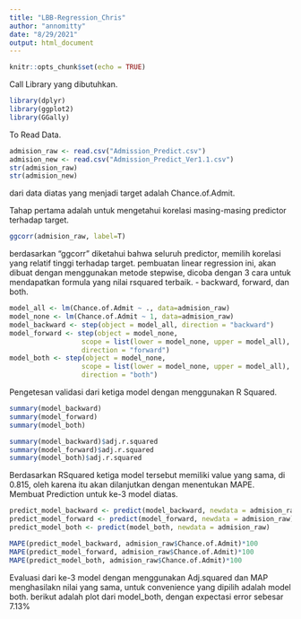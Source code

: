 ---
title: "LBB-Regression_Chris"
author: "annomitty"
date: "8/29/2021"
output: html_document
---

```{r setup, include=FALSE}
knitr::opts_chunk$set(echo = TRUE)
```

Call Library yang dibutuhkan.
```{r}
library(dplyr)
library(ggplot2)
library(GGally)
```

To Read Data.
```{r}
admision_raw <- read.csv("Admission_Predict.csv")
admision_new <- read.csv("Admission_Predict_Ver1.1.csv")
str(admision_raw)
str(admision_new)
```
dari data diatas yang menjadi target adalah Chance.of.Admit.

Tahap pertama adalah untuk mengetahui korelasi masing-masing predictor terhadap target.

```{r}
ggcorr(admision_raw, label=T)
```
berdasarkan "ggcorr" diketahui bahwa seluruh predictor, memilih korelasi yang relatif tinggi terhadap target.
pembuatan linear regression ini, akan dibuat dengan menggunakan metode stepwise,
dicoba dengan 3 cara untuk mendapatkan formula yang nilai rsquared terbaik.
- backward, forward, dan both.

```{r}
model_all <- lm(Chance.of.Admit ~ ., data=admision_raw)
model_none <- lm(Chance.of.Admit ~ 1, data=admision_raw)
model_backward <- step(object = model_all, direction = "backward")
model_forward <- step(object = model_none, 
                  scope = list(lower = model_none, upper = model_all), 
                  direction = "forward")
model_both <- step(object = model_none, 
                  scope = list(lower = model_none, upper = model_all), 
                  direction = "both")
```

Pengetesan validasi dari ketiga model dengan menggunakan R Squared.

```{r}
summary(model_backward)
summary(model_forward)
summary(model_both)
```

```{r}
summary(model_backward)$adj.r.squared
summary(model_forward)$adj.r.squared
summary(model_both)$adj.r.squared
```
Berdasarkan RSquared ketiga model tersebut memiliki value yang sama, di 0.815, oleh karena itu akan dilanjutkan dengan menentukan MAPE.
Membuat Prediction untuk ke-3 model diatas.

```{r}
predict_model_backward <- predict(model_backward, newdata = admision_raw)
predict_model_forward <- predict(model_forward, newdata = admision_raw)
predict_model_both <- predict(model_both, newdata = admision_raw)

MAPE(predict_model_backward, admision_raw$Chance.of.Admit)*100
MAPE(predict_model_forward, admision_raw$Chance.of.Admit)*100
MAPE(predict_model_both, admision_raw$Chance.of.Admit)*100
```
Evaluasi dari ke-3 model dengan menggunakan Adj.squared dan MAP menghasilakn nilai yang sama, untuk convenience yang dipilih adalah model both.
berikut adalah plot dari model_both, dengan expectasi error sebesar 7.13%

